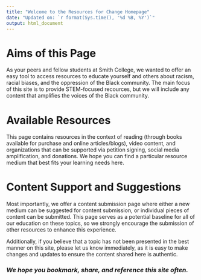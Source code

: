 ```yaml
---
title: "Welcome to the Resources for Change Homepage"
date: "Updated on: `r format(Sys.time(), '%d %B, %Y')`"
output: html_document
---
```






# Aims of this Page 

As your peers and fellow students at Smith College, we wanted to offer an easy tool to access resources to educate yourself and others about racism, racial biases, and the oppression of the Black community. The main focus of this site is to provide STEM-focused recources, but we will include any content that amplifies the voices of the Black community. 





# Available Resources

This page contains resources in the context of reading (through books available for purchase and online articles/blogs), video content, and organizations that can be supported via petition signing, social media amplification, and donations. We hope you can find a particular resource medium that best fits your learning needs here. 





# Content Support and Suggestions 

Most importantly, we offer a content submission page where either a new medium can be suggested for content submission, or individual pieces of content can be submitted. This page serves as a potential baseline for all of our education on these topics, so we strongly encourage the submission of other resources to enhance this experience. 

Additionally, if you believe that a topic has not been presented in the best manner on this site, please let us know immediately, as it is easy to make changes and updates to ensure the content shared here is authentic. 

### _We hope you bookmark, share, and reference this site often._ 





